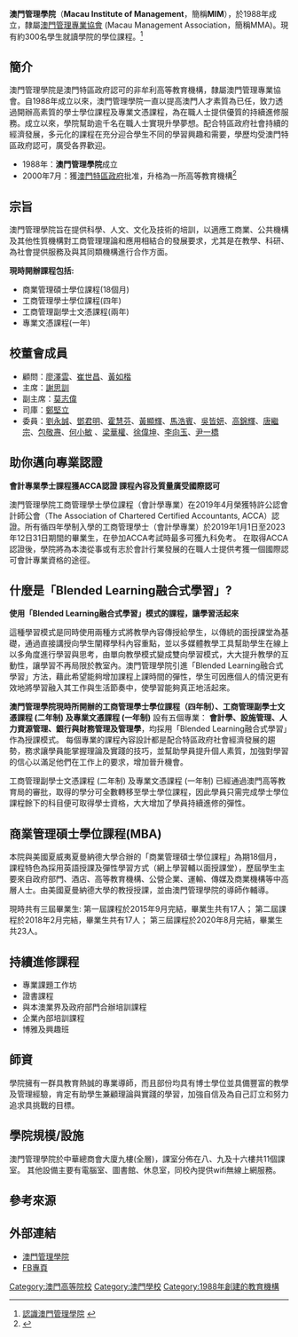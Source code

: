 {{University
|name            = 澳門管理學院
|native_name     = [[葡文|葡文]]:{{lang|pt|'''Instituto de Gestão de Macau'''}}<br>[[英文|英文]]:{{lang|en|'''Macau Institute of Management'''}}
|latin_name      = 
|image           = [[檔案:澳門管理學院校徽.jpg|190px]]
|motto           = 
|established     = 1988年
|type            = 私立學院
|endowment       = 
|faculty         = 38<ref name='stats'>{{Cite web |url=http://www.gaes.gov.mo/doc/2012/statistics2012-2013.pdf |title=存档副本 |access-date=2014-06-10 |archive-date=2019-05-21 |archive-url=https://web.archive.org/web/20190521150843/http://www.gaes.gov.mo/doc/2012/statistics2012-2013.pdf |dead-url=no }}</ref>
|president       = [[唐繼宗|唐繼宗]]
|students        = 362<ref name='stats'>http://www.gaes.gov.mo/doc/2012/statistics2012-2013.pdf</ref>
|postgrad        = 
|doctoral        = 
|undergrad       = 
|city            = 
|state           = 
|country         = {{MAC}}[[新口岸|新口岸]]上海街175號中華總商會大廈九樓
|campus          = 
|mascot          = 
|religion        = 
|affiliations    = 
|footnotes       = 
|website         = http://www.mim.edu.mo
|address         = {{MAC}}[[新口岸|新口岸]]上海街一百七十五號中華總商會大廈九樓
|telephone       = (853) 2832 3233
|coor            = 
|logo            = 
}}

'''澳門管理學院'''（'''Macau Institute of Management'''，簡稱'''MIM'''），於1988年成立，隸屬[[澳門管理專業協會|澳門管理專業協會]] (Macau Management Association，簡稱MMA)。現有約300名學生就讀學院的學位課程。<ref>[http://www.mma.org.mo/html/mim/AboutMim/intro.html 認識澳門管理學院] {{Wayback|url=http://www.mma.org.mo/html/mim/AboutMim/intro.html |date=20160304104833 }}</ref>

==簡介==
澳門管理學院是澳門特區政府認可的非牟利高等教育機構，隸屬澳門管理專業協會。自1988年成立以來，澳門管理學院一直以提高澳門人才素質為已任，致力透過開辦高素質的學士學位課程及專業文憑課程，為在職人士提供優質的持續進修服務。成立以來，學院幫助逾千名在職人士實現升學夢想。配合特區政府社會持續的經濟發展，多元化的課程在充分迎合學生不同的學習興趣和需要，學歷均受澳門特區政府認可，廣受各界歡迎。
*1988年：'''澳門管理學院'''成立
*2000年7月：獲[[澳門特區政府|澳門特區政府]]批准，升格為一所高等教育機構<ref>{{Cite web |url=http://bo.io.gov.mo/bo/i/2000/31/ordem45_cn.asp |title=印務局 - 第45-2000號行政命令 |accessdate=2009-12-25 |archive-date=2009-09-08 |archive-url=https://web.archive.org/web/20090908004118/http://bo.io.gov.mo/bo/i/2000/31/ordem45_cn.asp |dead-url=no }}</ref>

==宗旨==
澳門管理學院旨在提供科學、人文、文化及技術的培訓，以適應工商業、公共機構及其他性質機構對工商管理理論和應用相結合的發展要求，尤其是在教學、科研、為社會提供服務及與其同類機構進行合作方面。

'''現時開辦課程包括:'''
*商業管理碩士學位課程(18個月)
*工商管理學士學位課程(四年)
*工商管理副學士文憑課程(兩年)
*專業文憑課程(一年)

==校董會成員==
*顧問：[[廖澤雲|廖澤雲]]、[[崔世昌|崔世昌]]、[[黃如楷|黃如楷]]
*主席：[[謝思訓|謝思訓]]
*副主席：[[莫志偉|莫志偉]]
*司庫：[[鄭堅立|鄭堅立]]
*委員：[[劉永誠|劉永誠]]、[[鄧君明|鄧君明]]、[[霍慧芬|霍慧芬]]、[[黃顯輝|黃顯輝]]、[[馬浩賓|馬浩賓]]、[[吳皆妍|吳皆妍]]、[[高錦輝|高錦輝]]、[[唐繼宗|唐繼宗]]、[[包敬燾|包敬燾]]、[[何小敏|何小敏]] 、[[梁華權|梁華權]]、[[徐偉坤|徐偉坤]]、[[李向玉|李向玉]]、[[尹一橋|尹一橋]]
==助你邁向專業認證==

'''會計專業學士課程獲ACCA認證 課程內容及質量廣受國際認可'''

澳門管理學院工商管理學士學位課程（會計學專業）在2019年4月榮獲特許公認會計師公會（The Association of Chartered Certified Accountants, ACCA）認證。所有循四年學制入學的工商管理學士（會計學專業）於2019年1月1日至2023年12日31日期間的畢業生，在參加ACCA考試時最多可獲九科免考。
在取得ACCA認證後，學院將為本澳從事或有志於會計行業發展的在職人士提供考獲一個國際認可會計專業資格的途徑。

==什麼是「Blended Learning融合式學習」? ==

'''使用「Blended Learning融合式學習」模式的課程，讓學習活起來'''

這種學習模式是同時使用兩種方式將教學內容傳授給學生，以傳統的面授課堂為基礎，通過直接講授向學生闡釋學科內容重點，並以多媒體教學工具幫助學生在線上以多角度進行學習與思考，由單向教學模式變成雙向學習模式，大大提升教學的互動性，讓學習不再局限於教室內。澳門管理學院引進「Blended Learning融合式學習」方法，藉此希望能夠增加課程上課時間的彈性，學生可因應個人的情況更有效地將學習融入其工作與生活節奏中，使學習能夠真正地活起來。

'''澳門管理學院現時所開辦的工商管理學士學位課程（四年制）、工商管理副學士文憑課程 (二年制) 及專業文憑課程 (一年制)''' 
設有五個專業：
'''會計學、設施管理、人力資源管理、銀行與財務管理及管理學'''，均採用「Blended Learning融合式學習」作為授課模式。
每個專業的課程內容設計都是配合特區政府社會經濟發展的趨勢，務求讓學員能掌握理論及實踐的技巧，並幫助學員提升個人素質，加強對學習的信心以滿足他們在工作上的要求，增加晉升機會。

工商管理副學士文憑課程 (二年制) 及專業文憑課程 (一年制) 已經通過澳門高等教育局的審批，取得的學分可全數轉移至學士學位課程，因此學員只需完成學士學位課程餘下的科目便可取得學士資格，大大增加了學員持續進修的彈性。

==商業管理碩士學位課程(MBA)==

本院與美國夏威夷夏曼納德大學合辦的「商業管理碩士學位課程」為期18個月，課程特色為採用英語授課及彈性學習方式（網上學習輔以面授課堂），歷屆學生主要來自政府部門、酒店、高等教育機構、公營企業、運輸、傳媒及商業機構等中高層人士。由美國夏曼納德大學的教授授課，並由澳門管理學院的導師作輔導。

現時共有三屆畢業生:
第一屆課程於2015年9月完結，畢業生共有17人；
第二屆課程於2018年2月完結，畢業生共有17人；
第三屆課程於2020年8月完結，畢業生共23人。

==持續進修課程==
* 專業課題工作坊
* 證書課程	
* 與本澳業界及政府部門合辦培訓課程 
* 企業內部培訓課程 
* 博雅及興趣班
==師資==
學院擁有一群具教育熱誠的專業導師，而且部份均具有博士學位並具備豐富的教學及管理經驗，肯定有助學生兼顧理論與實踐的學習，加強自信及為自己訂立和努力追求具挑戰的目標。
==學院規模/設施==
澳門管理學院於中華總商會大廈九樓(全層)，課室分佈在八、九及十六樓共11個課室。
其他設備主要有電腦室、圖書館、休息室，同校內提供wifi無線上網服務。

==參考來源==
<references/>
==外部連結==
*[http://www.mim.edu.mo 澳門管理學院] {{Wayback|url=http://www.mim.edu.mo/ |date=20120622102733 }}
*[https://www.facebook.com/mimedumo FB專頁] {{Wayback|url=https://www.facebook.com/mimedumo |date=20191231225316 }}
{{澳門高等教育}}
{{澳門學校}}

[[Category:澳門高等院校|Category:澳門高等院校]]
[[Category:澳門學校|Category:澳門學校]]
[[Category:1988年創建的教育機構|Category:1988年創建的教育機構]]